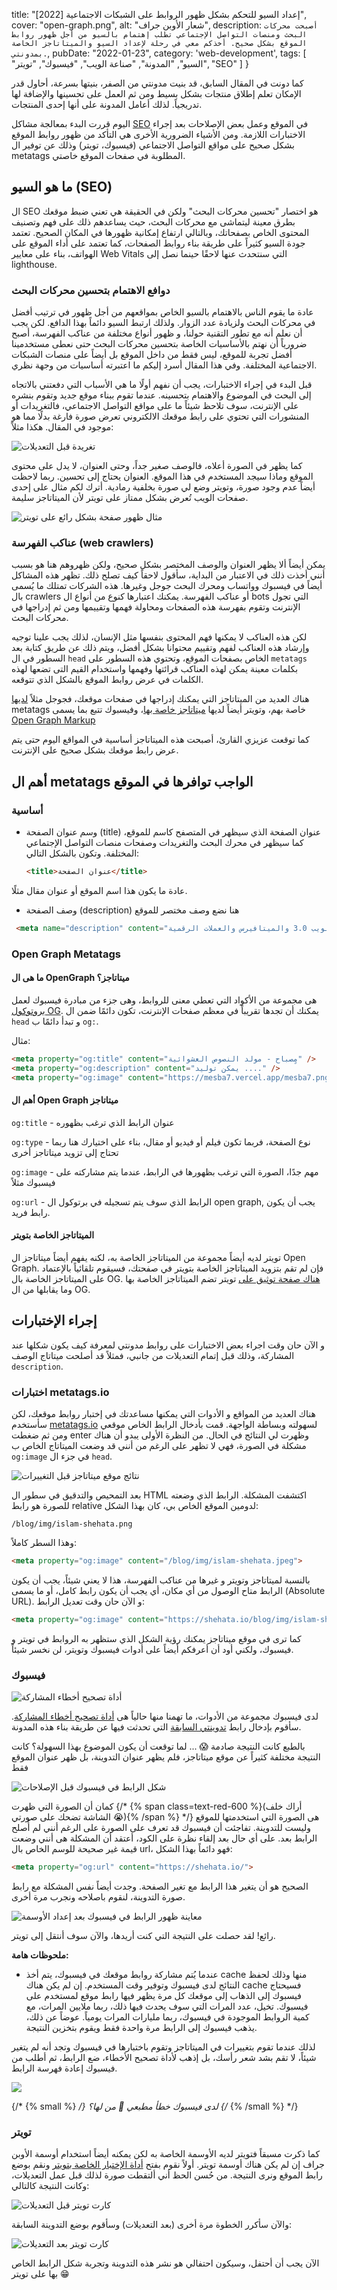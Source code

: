title: "إعداد السيو للتحكم بشكل ظهور الروابط على الشبكات الاجتماعية [2022]",
cover: "open-graph.png",
alt: "شعار الأوبن جراف",
description: `
  أصبحت محركات البحث ومنصات التواصل الإجتماعي تطلب إهتمام بالسيو من أجل ظهور
  روابط الموقع بشكل صحيح. أخذكم معي في رحلة لإعداد السيو والميتاتاجز الخاصة بمدونتي.
  `,
pubDate: "2022-01-23",
category: 'web-development',
tags: [
"السيو",
"المدونة",
"صناعة الويب",
"فيسبوك",
"تويتر",
"SEO"
]
}

كما دونت في المقال السابق، قد بنيت مدونتي من الصفر، بنيتها بسرعة، أحاول قدر الإمكان تعلم إطلاق منتجات بشكل بسيط ومن ثم العمل على تحسينها والإضافة لها تدريجياً. لذلك أعامل المدونة على أنها إحدى المنتجات.

اليوم قررت البدء بمعالجة مشاكل [SEO](https://ar.wikipedia.org/wiki/%D8%AA%D8%AD%D8%B3%D9%8A%D9%86_%D9%85%D8%AD%D8%B1%D9%83%D8%A7%D8%AA_%D8%A7%D9%84%D8%A8%D8%AD%D8%AB) في الموقع وعمل بعض الإصلاحات بعد إجراء الاختبارات اللازمة. ومن الأشياء الضرورية الأخرى هي التأكد من ظهور روابط الموقع بشكل صحيح على مواقع التواصل الاجتماعي (فيسبوك، تويتر) وذلك عن توفير ال metatags المطلوبة في صفحات الموقع خاصتي.

## ما هو السيو (SEO)

ال SEO هو اختصار "تحسين محركات البحث" ولكن في الحقيقة هي تعني ضبط موقعك بطرق معينة ليتماشى مع محركات البحث، حيث يساعدهم ذلك على فهم وتصنيف المحتوى الخاص بصفحاتك، وبالتالي ارتفاع إمكانية ظهورها في المكان الصحيح. تعتمد جودة السيو كثيراً على طريقة بناء روابط الصفحات، كما تعتمد على أداء الموقع على الهواتف، بناء على معايير Web Vitals التي سنتحدث عنها لاحقًا حينما نصل إلى lighthouse.

### دوافع الاهتمام بتحسين محركات البحث

عادة ما يقوم الناس بالاهتمام بالسيو الخاص بمواقعهم من أجل ظهور في ترتيب أفضل في محركات البحث ولزيادة عدد الزوار. ولذلك ارتبط السيو دائماً بهذا  الدافع. لكن يجب أن نعلم أنه مع تطور التقنية حولنا، و ظهور أنواع مختلفة من عناكب الفهرسة، أصبح ضرورياً أن نهتم بالأساسيات الخاصة بتحسين محركات البحث حتى نعطى مستخدمينا أفضل تجربة للموقع، ليس فقط من داخل الموقع بل أيضاً على منصات الشبكات الاجتماعية المختلفة. وفي هذا المقال أسرد إليكم ما اعتبرته أساسيات من وجهة نظري.


قبل البدء في إجراء الاختبارات، يجب أن نفهم أولًا ما هي الأسباب التي دفعتني بالاتجاه إلى البحث في الموضوع والاهتمام بتحسينه. عندما تقوم ببناء موقع جديد وتقوم بنشره على الإنترنت، سوف تلاحظ شيئاً ما على مواقع التواصل الاجتماعي، فالتغريدات أو المنشورات التي تحتوي على رابط موقعك الالكتروني تعرض صورة فارغة بدلًا مما هو موجود في المقال. هكذا مثلاً:

![تغريدة قبل التعديلات](/blog/seo-optimization-to-improve-websites-listing/tweet-before.png)

كما يظهر في الصورة أعلاه، فالوصف صغير جداً، وحتى العنوان، لا يدل على محتوى الموقع وماذا سيجد المستخدم في هذا الموقع. العنوان يحتاج إلى تحسين. ربما لاحظت أيضاً عدم وجود صورة، وتويتر وضع لي صورة بخلفية رمادية. أترك لكم مثال على إحدى صفحات الويب
تُعرض بشكل ممتاز على تويتر لأن الميتاتاجز سليمة.

![مثال ظهور صفحة بشكل رائع على تويتر](/blog/seo-optimization-to-improve-websites-listing/valid-metadata-example.png)


### عناكب الفهرسة (web crawlers)

يمكن أيضاً ألا يظهر العنوان والوصف المختصر بشكل صحيح، ولكن ظهروهم هنا هو بسبب أنني أخذت ذلك في الاعتبار من البداية، سأقول لاحقاً كيف تصلح ذلك. تظهر هذه المشاكل أيضاً في فيسبوك وواتساب ومحرك البحث جوجل وغيرها. هذه الشركات تمتلك ما يُسمى بال crawlers أو عناكب الفهرسة. يمكنك اعتبارها كنوع من أنواع ال bots التي تجول الإنترنت وتقوم بفهرسة هذه الصفحات ومحاولة فهمها وتقييمها ومن ثم إدراجها في محركات البحث.

لكن هذه العناكب لا يمكنها فهم المحتوى بنفسها مثل الإنسان، لذلك يجب علينا توجيه وإرشاد هذه العناكب لفهم وتقييم محتوانا بشكل أفضل، ويتم ذلك
عن طريق كتابة بعد السطور في ال `head` الخاص بصفحات الموقع، وتحتوي هذه السطور على `metatags` بكلمات معينة يمكن لهذه العناكب قرائتها وفهمها واستخدام القيم التى تضعها لهذه الكلمات في عرض روابط الموقع بالشكل الذي تتوقعه.

هناك العديد من الميتاتاجز التي يمكنك إدراجها في صفحات موقعك، فجوجل مثلاً [لديها](https://developers.google.com/search/docs/advanced/crawling/special-tags) metatags خاصة بهم، وتويتر أيضاً لديها [ميتاتاجز خاصة بها](https://developer.twitter.com/en/docs/twitter-for-websites/cards/guides/getting-started)، وفيسبوك تتبع بما يسمى [Open Graph Markup](https://developers.facebook.com/docs/sharing/webmasters/#markup)

كما توقعت عزيزي القارئ، أصبحت هذه الميتاتاجز أساسية في المواقع اليوم حتى يتم عرض رابط موقعك بشكل صحيح على الإنترنت.

## أهم ال metatags الواجب توافرها في الموقع

### أساسية

- وسم عنوان الصفحة (title)
  عنوان الصفحة الذي سيظهر في المتصفح كاسم للموقع، كما سيظهر في محرك البحث والتغريدات وصفحات منصات التواصل الإجتماعي المختلفة.
	وتكون بالشكل التالي:

	```html
	<title>عنوان الصفحة</title>
	```

 عادة ما يكون هذا اسم الموقع أو عنوان مقال مثلًا.

- وصف الصفحة (description)
  هنا نضع وصف مختصر للموقع

```html
 <meta name="description" content="نقاشات حول الويب 3.0 والميتافيرس والعملات الرقمية">
```


### Open Graph Metatags


#### ما هى ال OpenGraph ميتاتاجز؟

هى مجموعة من الأكواد التي تعطي معنى للروابط، وهى جزء من مبادرة فيسبوك لعمل [بروتوكول OG](https://ogp.me/).
يمكنك أن تجدها تقريباً في معظم صفحات الإنترنت، تكون دائمًا ضمن ال `head` و تبدأ دائمًا ب `og:`.

مثال:

```html
<meta property="og:title" content="مٍصباح - مولد النصوص العشوائية" />
<meta property="og:description" content="يمكن توليد ...." />
<meta property="og:image" content="https://mesba7.vercel.app/mesba7.png" />
```

#### أهم ال Open Graph ميتاتاجز

`og:title` - عنوان الرابط الذي ترغب بظهوره

`og:type` - نوع الصفحة، فربما تكون فيلم أو فيديو أو مقال، بناء على اختيارك هنا ربما تحتاج إلى تزويد ميتاتاجز أخرى

`og:image` - مهم جدًا، الصورة التي ترغب  بظهورها في الرابط، عندما يتم مشاركته على فيسبوك مثلاً

`og:url` - الرابط الذي سوف يتم تسجيله في برتوكول ال open graph, يجب أن يكون رابط فريد.


#### الميتاتاجز الخاصة بتويتر

تويتر لديه أيضاً مجموعة من الميتاتاجز الخاصة به، لكنه يفهم أيضاً ميتاتاجز ال Open Graph. فإن لم تقم بتزويد
الميتاتاجز الخاصة بتويتر في صفحتك، فسيقوم تلقائياً بالإعتماد على الميتاتاجز الخاصة بال OG. [هناك صفحة توثيق على](https://developer.twitter.com/en/docs/twitter-for-websites/cards/overview/markup) تويتر
تضم الميتاتاجز الخاصة بها وما يقابلها من ال OG.


## إجراء الإختبارات

و الآن حان وقت اجراء بعض الاختبارات على روابط مدونتي لمعرفة كيف يكون شكلها عند المشاركة، وذلك قبل إتمام التعديلات من جانبي، فمثلاً قد أصلحت ميتاتاج الوصف `description`.

### اختبارات metatags.io

هناك العديد من المواقع و الأدوات التي يمكنها مساعدتك في إختبار روابط موقعك، لكن سأستخدم [metatags.io](https://metatags.io) لسهولته وبساطة الواجهة. قمت بأدخال الرابط الخاص موقعي ومن ثم ضغطت enter وظهرت لي النتائج في الحال. من النظرة الأولى يبدو أن هناك مشكلة في الصورة، فهي لا تظهر على الرغم من أنني قد وضعت الميتاتاج الخاص ب `og:image` في جزء ال `head`.


![نتائج موقع ميتاتاجز قبل التغييرات](/blog/seo-optimization-to-improve-websites-listing/metatags-before.png)

بعد التمحيص والتدقيق في سطور ال HTML اكتشفت المشكلة.
الرابط الذي وضعته للصورة هو رابط relative لدومين الموقع الخاص بي، كان بهذا الشكل:

```
/blog/img/islam-shehata.png
````

وهذا السطر كاملاً:


```html
<meta property="og:image" content="/blog/img/islam-shehata.jpeg">
```

بالنسبة لميتاتاجز وتويتر و غيرها من عناكب الفهرسة، هذا لا يعني شيئاً، يجب أن يكون الرابط متاح الوصول من أي مكان، أي يجب أن يكون رابط كامل، أو ما يسمى
(Absolute URL). و الآن حان وقت تعديل الرابط:

```html
<meta property="og:image" content="https://shehata.io/blog/img/islam-shehata.jpeg">
```

كما ترى في موقع ميتاتاجز يمكنك رؤية الشكل الذي ستظهر به الروابط في تويتر و فيسبوك، ولكني أود أن أعرفكم أيضاً على أدوات فيسبوك وتويتر، لن نخسر شيئاً.


### فيسبوك


![أداة تصحيح أخطاء المشاركة](/blog/seo-optimization-to-improve-websites-listing/fb-share-debugger.png)


لدى فيسبوك مجموعة من الأدوات، ما تهمنا منها حالياً هى
[أداة تصحيح أخطاء المشاركة](https://developers.facebook.com/tools/debug/?locale=ar_AR). سأقوم بإدخال رابط
[تدوينتي السابقة](https://shehata.io/blog/web-development/%D9%84%D9%85%D8%A7%D8%B0%D8%A7-%D8%A8%D9%86%D9%8A%D8%AA-%D8%A7%D9%84%D9%85%D8%AF%D9%88%D9%86%D8%A9-%D8%A8-nuxtjs-%D9%88%D8%A8%D8%A7%D9%84%D9%84%D8%BA%D8%A9-%D8%A7%D9%84%D8%B9%D8%B1%D8%A8%D9%8A%D8%A9) التي تحدثت فيها عن طريقة بناء هذه المدونة.


بالطبع كانت النتيجة صادمة 😱 ... لما توقعت أن يكون الموضوع بهذا السهولة؟
كانت النتيجة مختلفة كثيراً عن موقع ميتاتاجز، فلم يظهر عنوان التدوينة، بل ظهر عنوان الموقع فقط

![شكل الرابط في فيسبوك قبل الإصلاحات](/blog/seo-optimization-to-improve-websites-listing/share-debugger-url-preview-before.png)


كمان أن الصورة التي ظهرت
{/* {% span class=text-red-600 %}(أراك خلف الشاشة تضحك على صورتي 😭){% /span %} */}
 هى الصورة التي استخدمتها للموقع وليست للتدوينة. تفاجئت أن فيسبوك قد تعرف على الصورة على الرغم أنني لم أُصلح الرابط بعد. على أي حال بعد إلقاء نظرة على الكود، أعتقد أن المشكلة هى أنني وضعت قيمة غير صحيحة للوسم الخاص بال url، فهو دائماً بهذا الشكل:

 ```html
 <meta property="og:url" content="https://shehata.io/">
 ```

 الصحيح هو أن يتغير هذا الرابط مع تغير الصفحة. وجدت أيضاً نفس المشكلة مع رابط صورة التدوينة، لنقوم باصلاحه ونجرب مرة أخرى.


![معاينة ظهور الرابط في فيسبوك بعد إعداد الأوسمة](/blog/seo-optimization-to-improve-websites-listing/fb-preview.png)

رائع! لقد حصلت على النتيجة التي كنت أريدها، والآن سوف أنتقل إلى تويتر.

**ملحوظات هامة:**

- عندما يُتم مشاركة روابط موقعك في فيسبوك، يتم أخذ cache منها وذلك لحفظ النتائج لدى فيسبوك وتوفير وقت المستخدم.
إن لم يكن هناك cache فسيحتاج فيسبوك إلى الذهاب إلى موقعك كل مرة يظهر فيها رابط موقع لمستخدم على فيسبوك. تخيل، عدد المرات التي سوف يحدث فيها ذلك،
ربما ملايين المرات، مع كمية الروابط الموجودة في فيسبوك، ربما مليارات المرات يومياً. عوضاً عن ذلك، يذهب فيسبوك إلى الرابط مرة واحدة فقط ويقوم بتخزين النتيجة.

لذلك عندما تقوم بتغييرات في الميتاتاجز وتقوم باختبارها في فيسبوك وتجد أنه لم يتغير شيئاً، لا تقم بشد شعر رأسك، بل إذهب لأداة تصحيح الأخطاء، ضع الرابط، ثم أطلب من فيسبوك إعادة فهرسة الرابط.

![](/blog/seo-optimization-to-improve-websites-listing/fb-debug-note.png)

{/* {% small %} */}
  لدى فيسبوك خطأ مطبعي  🥲 من لها؟
{/* {% /small %} */}

### تويتر

كما ذكرت مسبقاً فتويتر لديه الأوسمة الخاصة به لكن يمكنه أيضاً استخدام أوسمة الأوبن جراف إن لم يكن هناك أوسمة تويتر. أولاً نقوم بفتح
[أداة الإختبار الخاصة بتويتر](https://cards-dev.twitter.com/validator) ونقم بوضع رابط الموقع ونرى النتيجة.
من حُسن الحظ أني ألتقطت صورة لذلك قبل عمل التعديلات، وكانت النتيجة كالتالي:


![كارت تويتر قبل التعديلات](/blog/seo-optimization-to-improve-websites-listing/twitter-card-before.png)


والآن سأكرر الخطوة مرة أخرى (بعد التعديلات) وسأقوم بوضع التدوينة السابقة:



![كارت تويتر بعد التعديلات](/blog/seo-optimization-to-improve-websites-listing/twitter-card-preview.png)



الآن يجب أن أحتفل، وسيكون احتفالي هو نشر هذه التدوينة وتجربة شكل الرابط الخاص بها على تويتر 😁
